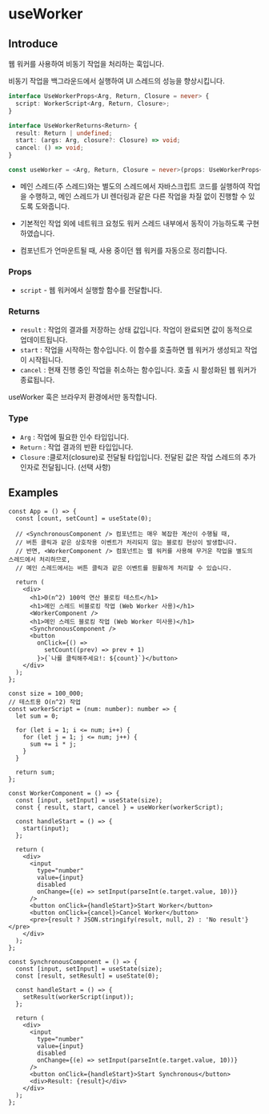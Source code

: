 # useWorker

## Introduce

웹 워커를 사용하여 비동기 작업을 처리하는 훅입니다.

비동기 작업을 백그라운드에서 실행하여 UI 스레드의 성능을 향상시킵니다.

```ts
interface UseWorkerProps<Arg, Return, Closure = never> {
  script: WorkerScript<Arg, Return, Closure>;
}

interface UseWorkerReturns<Return> {
  result: Return | undefined;
  start: (args: Arg, closure?: Closure) => void;
  cancel: () => void;
}

const useWorker = <Arg, Return, Closure = never>(props: UseWorkerProps<Arg, Return, Closure>): UseWorkerReturns<Return>
```

- 메인 스레드(주 스레드)와는 별도의 스레드에서 자바스크립트 코드를 실행하여 작업을 수행하고,
  메인 스레드가 UI 렌더링과 같은 다른 작업을 차질 없이 진행할 수 있도록 도와줍니다.

- 기본적인 작업 외에 네트워크 요청도 워커 스레드 내부에서 동작이 가능하도록 구현하였습니다.

- 컴포넌트가 언마운트될 때, 사용 중이던 웹 워커를 자동으로 정리합니다.

### Props

- `script` - 웹 워커에서 실행할 함수를 전달합니다.

### Returns

- `result` : 작업의 결과를 저장하는 상태 값입니다. 작업이 완료되면 값이 동적으로 업데이트됩니다.
- `start` : 작업을 시작하는 함수입니다. 이 함수를 호출하면 웹 워커가 생성되고 작업이 시작됩니다.
- `cancel` : 현재 진행 중인 작업을 취소하는 함수입니다. 호출 시 활성화된 웹 워커가 종료됩니다.


<Callout type="error">useWorker 훅은 브라우저 환경에서만 동작합니다.</Callout>

### Type

- `Arg` : 작업에 필요한 인수 타입입니다.
- `Return` : 작업 결과의 반환 타입입니다.
- `Closure` :클로저(closure)로 전달될 타입입니다. 전달된 값은 작업 스레드의 추가 인자로 전달됩니다. (선택 사항)

## Examples

```tsx copy filename="TestComponent.tsx"
const App = () => {
  const [count, setCount] = useState(0);

  // <SynchronousComponent /> 컴포넌트는 매우 복잡한 계산이 수행될 때,
  // 버튼 클릭과 같은 상호작용 이벤트가 처리되지 않는 블로킹 현상이 발생합니다.
  // 반면, <WorkerComponent /> 컴포넌트는 웹 워커를 사용해 무거운 작업을 별도의 스레드에서 처리하므로,
  // 메인 스레드에서는 버튼 클릭과 같은 이벤트를 원활하게 처리할 수 있습니다.

  return (
    <div>
      <h1>O(n^2) 100억 연산 블로킹 테스트</h1>
      <h1>메인 스레드 비블로킹 작업 (Web Worker 사용)</h1>
      <WorkerComponent />
      <h1>메인 스레드 블로킹 작업 (Web Worker 미사용)</h1>
      <SynchronousComponent />
      <button
        onClick={() =>
          setCount((prev) => prev + 1)
        }>{`나를 클릭해주세요!: ${count}`}</button>
    </div>
  );
};

const size = 100_000;
// 테스트용 O(n^2) 작업
const workerScript = (num: number): number => {
  let sum = 0;

  for (let i = 1; i <= num; i++) {
    for (let j = 1; j <= num; j++) {
      sum += i * j;
    }
  }

  return sum;
};

const WorkerComponent = () => {
  const [input, setInput] = useState(size);
  const { result, start, cancel } = useWorker(workerScript);

  const handleStart = () => {
    start(input);
  };

  return (
    <div>
      <input
        type="number"
        value={input}
        disabled
        onChange={(e) => setInput(parseInt(e.target.value, 10))}
      />
      <button onClick={handleStart}>Start Worker</button>
      <button onClick={cancel}>Cancel Worker</button>
      <pre>{result ? JSON.stringify(result, null, 2) : 'No result'}</pre>
    </div>
  );
};

const SynchronousComponent = () => {
  const [input, setInput] = useState(size);
  const [result, setResult] = useState(0);

  const handleStart = () => {
    setResult(workerScript(input));
  };

  return (
    <div>
      <input
        type="number"
        value={input}
        disabled
        onChange={(e) => setInput(parseInt(e.target.value, 10))}
      />
      <button onClick={handleStart}>Start Synchronous</button>
      <div>Result: {result}</div>
    </div>
  );
};
```
